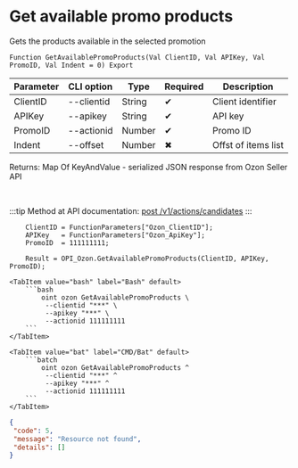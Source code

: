 ﻿---
sidebar_position: 2
description: Get available promo products and other functions to work with Ozon in the Open Integration Package, a free open-source integration library for 1C:Enterprise 8, OneScript and CLI
keywords: [1C, 1С, 1С:Enterprise, 1С:Enterprise 8.3, API, Integration, Services, Exchange, OneScript, CLI, Ozon]
---


# Get available promo products
 Gets the products available in the selected promotion



`Function GetAvailablePromoProducts(Val ClientID, Val APIKey, Val PromoID, Val Indent = 0) Export`

  | Parameter | CLI option | Type | Required | Description |
  |-|-|-|-|-|
  | ClientID | --clientid | String | &#x2714; | Client identifier |
  | APIKey | --apikey | String | &#x2714; | API key |
  | PromoID | --actionid | Number | &#x2714; | Promo ID |
  | Indent | --offset | Number | &#x2716; | Offst of items list |

  
  Returns:  Map Of KeyAndValue - serialized JSON response from Ozon Seller API

<br/>

:::tip
Method at API documentation: [post /v1/actions/candidates](https://docs.ozon.ru/api/seller/#operation/PromosCandidates)
:::
<br/>



```bsl title="1C:Enterprise/OneScript code example"
    ClientID = FunctionParameters["Ozon_ClientID"];
    APIKey   = FunctionParameters["Ozon_ApiKey"];
    PromoID  = 111111111;

    Result = OPI_Ozon.GetAvailablePromoProducts(ClientID, APIKey, PromoID);
```
 

 <Tabs>
  
    <TabItem value="bash" label="Bash" default>
        ```bash
            oint ozon GetAvailablePromoProducts \
             --clientid "***" \
             --apikey "***" \
             --actionid 111111111
        ```
    </TabItem>
  
    <TabItem value="bat" label="CMD/Bat" default>
        ```batch
            oint ozon GetAvailablePromoProducts ^
             --clientid "***" ^
             --apikey "***" ^
             --actionid 111111111
        ```
    </TabItem>
</Tabs>


```json title="Result"
{
 "code": 5,
 "message": "Resource not found",
 "details": []
}
```

